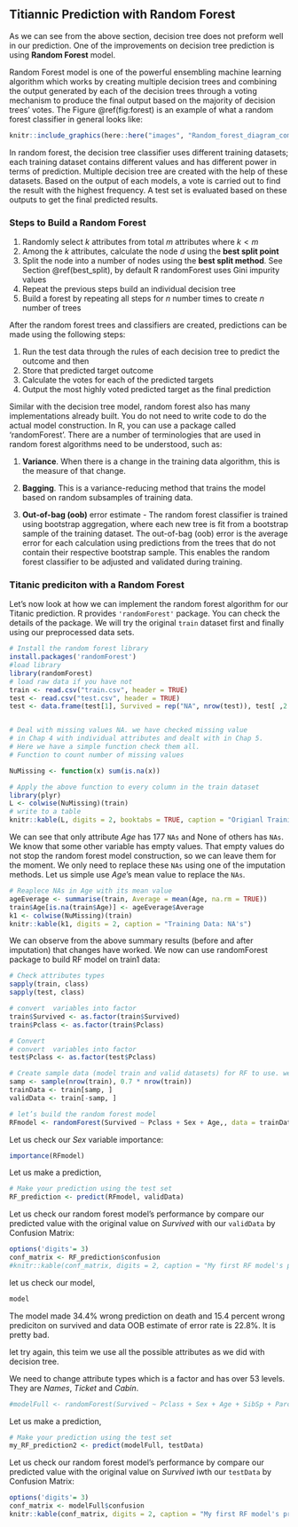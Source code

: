 

## Titiannic Prediction with Random Forest

As we can see from the above section, decision tree does not preform well in our prediction. One of the improvements on decision tree prediction is using **Random Forest** model. 

Random Forest model is one of the powerful ensembling machine learning algorithm which works by creating multiple decision trees and combining the output generated by each of the decision trees through a voting mechanism to produce the final output based on the majority of decision trees' votes.  The Figure \@ref(fig:forest) is an example of what a random forest classifier in general looks like:

```r
knitr::include_graphics(here::here("images", "Random_forest_diagram_complete.png"))
```

In random forest, the decision tree classifier uses different training datasets; each training dataset contains different values and has different power in terms of prediction. Multiple decision tree are created with the help of these datasets. Based on the output of each models, a vote is carried out to find the result with the highest frequency. A test set is evaluated based on these outputs to get the final predicted results. 

### Steps to Build a Random Forest

1. Randomly select $k$ attributes from total $m$ attributes where $k < m$
2. Among the $k$ attributes, calculate the node $d$ using the **best split point**
3. Split the node into a number of nodes using the **best split method**. See Section \@ref(best_split), by default R randomForest uses Gini impurity values
4. Repeat the previous steps build an individual decision tree
5. Build a forest by repeating all steps for $n$ number times to create $n$ number of trees

After the random forest trees and classifiers are created, predictions can be made using the following steps:

1. Run the test data through the rules of each decision tree to predict the outcome and then 
2. Store that predicted target outcome
3. Calculate the votes for each of the predicted targets
4. Output the most highly voted predicted target as the final prediction 

Similar with the decision tree model, random forest also has many implementations already built. You do not need to write code to do the actual model construction. In R, you can use a package called  'randomForest'. There are a number of terminologies that are used in random forest algorithms need to be understood, such as:

1. **Variance**. When there is a change in the training data algorithm, this is the measure of that change. 

2. **Bagging**. This is a variance-reducing method that trains the model based on random subsamples of training data. 

3. **Out-of-bag (oob)** error estimate - The random forest classifier is trained using bootstrap aggregation, where each new tree is fit from a bootstrap sample of the training dataset. The out-of-bag (oob) error is the average error for each calculation using predictions from the trees that do not contain their respective bootstrap sample. This enables the random forest classifier to be adjusted and validated during training.


### Titanic prediciton with a Random Forest

Let’s now look at how we can implement the random forest algorithm for our Titanic prediction. R provides `'randomForest'` package. You can check the details of the package. We will try the original `train` dataset first and finally using our preprocessed data sets.

```r
# Install the random forest library
install.packages('randomForest')
#load library
library(randomForest) 
# load raw data if you have not
train <- read.csv("train.csv", header = TRUE)
test <- read.csv("test.csv", header = TRUE)
test <- data.frame(test[1], Survived = rep("NA", nrow(test)), test[ ,2:ncol(test)])


# Deal with missing values NA. we have checked missing value 
# in Chap 4 with individual attributes and dealt with in Chap 5.
# Here we have a simple function check them all.
# Function to count number of missing values

NuMissing <- function(x) sum(is.na(x))

# Apply the above function to every column in the train dataset
library(plyr)
L <- colwise(NuMissing)(train)
# write to a table
knitr::kable(L, digits = 2, booktabs = TRUE, caption = "Origianl Training Data: NA's")
```
We can see that only attribute *Age* has 177 `NAs`  and None of others has `NAs`. We know that some other variable has empty values. That empty values do not stop the random forest model construction, so we can leave them for the moment. We only need to replace these `NAs` using one of the imputation methods. Let us simple use *Age*'s mean value to replace the `NAs`.
```r
# Reaplece NAs in Age with its mean value
ageEverage <- summarise(train, Average = mean(Age, na.rm = TRUE))
train$Age[is.na(train$Age)] <- ageEverage$Average
k1 <- colwise(NuMissing)(train)
knitr::kable(k1, digits = 2, caption = "Training Data: NA's")

```

We can observe from the above summary results (before and after imputation) that changes have worked. We now can use randomForest package to build RF model on train1 data:

```r
# Check attributes types 
sapply(train, class)
sapply(test, class)

# convert  variables into factor
train$Survived <- as.factor(train$Survived)
train$Pclass <- as.factor(train$Pclass)

# Convert 
# convert  variables into factor
test$Pclass <- as.factor(test$Pclass)

# Create sample data (model train and valid datasets) for RF to use. we chose a split of 70:30
samp <- sample(nrow(train), 0.7 * nrow(train))
trainData <- train[samp, ]
validData <- train[-samp, ]

# let’s build the random forest model
RFmodel <- randomForest(Survived ~ Pclass + Sex + Age,, data = trainData, importance=TRUE, ntree = 1000)

```
Let us check our *Sex* variable importance:
```r
importance(RFmodel)
```
Let us make a prediction, 
```r
# Make your prediction using the test set
RF_prediction <- predict(RFmodel, validData)
```

Let us check our random forest model's performance by compare our predicted value with the original value on *Survived* with our `validData` by Confusion Matrix:
```r
options('digits'= 3)
conf_matrix <- RF_prediction$confusion
#knitr::kable(conf_matrix, digits = 2, caption = "My first RF model's prediciton Errors: ")
```

let us check our model,
```r
model
```
The model made 34.4% wrong prediction on death and 15.4 percent wrong prediciton on survived and data OOB estimate of error rate is 22.8%. It is pretty bad. 

let try again, this teim we use all the possible attributes as we did with decision tree.


We need to change attribute types which is a factor and has over 53 levels. They are *Names*, *Ticket* and *Cabin*.
```r
#modelFull <- randomForest(Survived ~ Pclass + Sex + Age + SibSp + Parch +  Embarked, data = trainData, importance=TRUE, ntree = 2000)
```
Let us make a prediction, 
```r
# Make your prediction using the test set
my_RF_prediction2 <- predict(modelFull, testData)
```

Let us check our random forest model's performance by compare our predicted value with the original value on *Survived* iwth our `testData` by Confusion Matrix:
```r
options('digits'= 3)
conf_matrix <- modelFull$confusion
knitr::kable(conf_matrix, digits = 2, caption = "My first RF model's prediciton Errors: ")
```


